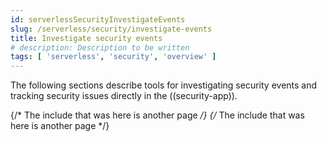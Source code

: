 ```yaml
---
id: serverlessSecurityInvestigateEvents
slug: /serverless/security/investigate-events
title: Investigate security events
# description: Description to be written
tags: [ 'serverless', 'security', 'overview' ]
---
```


<div id="investigate-events"></div>

The following sections describe tools for investigating security events and tracking security issues directly in the ((security-app)).

{/* The include that was here is another page */}
{/* The include that was here is another page */}
